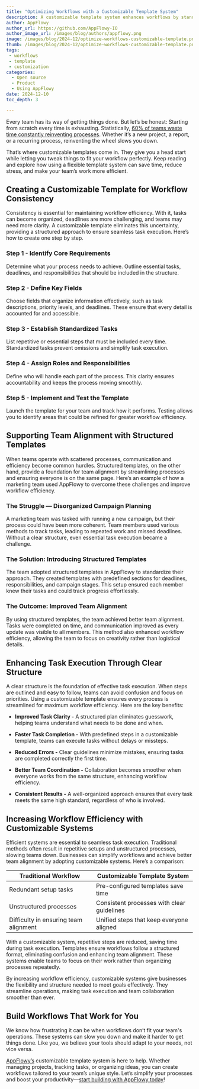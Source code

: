 ```yaml
---
title: "Optimizing Workflows with a Customizable Template System"
description: A customizable template system enhances workflows by standardizing processes. It allows teams to streamline tasks and organization for better productivity.
author: AppFlowy
author_url: https://github.com/AppFlowy-IO
author_image_url: /images/blog/authors/appflowy.png
image: /images/blog/2024-12/optimize-workflows-customizable-template.png
thumb: /images/blog/2024-12/optimize-workflows-customizable-template.png
tags:
 - workflows
 - template
 - customization
categories:
  - Open source
  - Product
  - Using AppFlowy
date: 2024-12-10
toc_depth: 3

---
```

Every team has its way of getting things done. But let’s be honest: Starting from scratch every time is exhausting. Statistically, [60% of teams waste time constantly reinventing processes](https://clockify.me/time-spent-on-recurring-tasks). Whether it’s a new project, a report, or a recurring process, reinventing the wheel slows you down.

That’s where customizable templates come in. They give you a head start while letting you tweak things to fit your workflow perfectly. Keep reading and explore how using a flexible template system can save time, reduce stress, and make your team’s work more efficient.

## Creating a Customizable Template for Workflow Consistency

Consistency is essential for maintaining workflow efficiency. With it, tasks can become organized, deadlines are more challenging, and teams may need more clarity. A customizable template eliminates this uncertainty, providing a structured approach to ensure seamless task execution. Here’s how to create one step by step.

### Step 1 \- Identify Core Requirements

Determine what your process needs to achieve. Outline essential tasks, deadlines, and responsibilities that should be included in the structure.

### Step 2 \- Define Key Fields

Choose fields that organize information effectively, such as task descriptions, priority levels, and deadlines. These ensure that every detail is accounted for and accessible.

### Step 3 \- Establish Standardized Tasks

List repetitive or essential steps that must be included every time. Standardized tasks prevent omissions and simplify task execution.

### Step 4 \- Assign Roles and Responsibilities

Define who will handle each part of the process. This clarity ensures accountability and keeps the process moving smoothly.

### Step 5 \- Implement and Test the Template

Launch the template for your team and track how it performs. Testing allows you to identify areas that could be refined for greater workflow efficiency.

## Supporting Team Alignment with Structured Templates

When teams operate with scattered processes, communication and efficiency become common hurdles. Structured templates, on the other hand, provide a foundation for team alignment by streamlining processes and ensuring everyone is on the same page. Here’s an example of how a marketing team used AppFlowy to overcome these challenges and improve workflow efficiency.

### The Struggle — Disorganized Campaign Planning

A marketing team was tasked with running a new campaign, but their process could have been more coherent. Team members used various methods to track tasks, leading to repeated work and missed deadlines. Without a clear structure, even essential task execution became a challenge.

### The Solution: Introducing Structured Templates

The team adopted structured templates in AppFlowy to standardize their approach. They created templates with predefined sections for deadlines, responsibilities, and campaign stages. This setup ensured each member knew their tasks and could track progress effortlessly.

### The Outcome: Improved Team Alignment

By using structured templates, the team achieved better team alignment. Tasks were completed on time, and communication improved as every update was visible to all members. This method also enhanced workflow efficiency, allowing the team to focus on creativity rather than logistical details.

## Enhancing Task Execution Through Clear Structure

A clear structure is the foundation of effective task execution. When steps are outlined and easy to follow, teams can avoid confusion and focus on priorities. Using a customizable template ensures every process is streamlined for maximum workflow efficiency. Here are the key benefits:

* **Improved Task Clarity \-** A structured plan eliminates guesswork, helping teams understand what needs to be done and when.

* **Faster Task Completion \-** With predefined steps in a customizable template, teams can execute tasks without delays or missteps.

* **Reduced Errors \-** Clear guidelines minimize mistakes, ensuring tasks are completed correctly the first time.

* **Better Team Coordination \-** Collaboration becomes smoother when everyone works from the same structure, enhancing workflow efficiency.

* **Consistent Results \-** A well-organized approach ensures that every task meets the same high standard, regardless of who is involved.

## Increasing Workflow Efficiency with Customizable Systems

Efficient systems are essential to seamless task execution. Traditional methods often result in repetitive setups and unstructured processes, slowing teams down. Businesses can simplify workflows and achieve better team alignment by adopting customizable systems. Here’s a comparison:

| Traditional Workflow | Customizable Template System |
| ----- | ----- |
| Redundant setup tasks | Pre-configured templates save time |
| Unstructured processes | Consistent processes with clear guidelines |
| Difficulty in ensuring team alignment | Unified steps that keep everyone aligned |

With a customizable system, repetitive steps are reduced, saving time during task execution. Templates ensure workflows follow a structured format, eliminating confusion and enhancing team alignment. These systems enable teams to focus on their work rather than organizing processes repeatedly.

By increasing workflow efficiency, customizable systems give businesses the flexibility and structure needed to meet goals effectively. They streamline operations, making task execution and team collaboration smoother than ever.

## Build Workflows That Work for You

We know how frustrating it can be when workflows don’t fit your team's operations. These systems can slow you down and make it harder to get things done. Like you, we believe your tools should adapt to your needs, not vice versa.

[AppFlowy’s](https://appflowy.io/) customizable template system is here to help. Whether managing projects, tracking tasks, or organizing ideas, you can create workflows tailored to your team’s unique style. Let’s simplify your processes and boost your productivity—[start building with AppFlowy today](https://appflowy.io/download)\!

